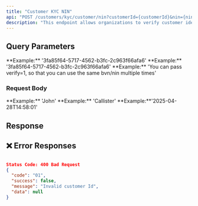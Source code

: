```yaml
---
title: "Customer KYC NIN"
api: "POST /customers/kyc/customer/nin?customerId={customerId}&nin={nin}&verify=1"
description: "This endpoint allows organizations to verify customer identity using their National Identification Number (NIN)."
---
```


## Query Parameters

<ParamField path="customerId" type="string" required>
	**Example:** '3fa85f64-5717-4562-b3fc-2c963f66afa6'
</ParamField>

<ParamField path="nin" type="string" required>
	**Example:** '3fa85f64-5717-4562-b3fc-2c963f66afa6'
</ParamField>

<ParamField path="verify" type="string">
	**Example:** 'You can pass verify=1, so that you can use the same bvn/nin multiple times'
</ParamField>


### Request Body

<ParamField body="firstname" type="string" required>
	**Example:** 'John'
</ParamField>

<ParamField body="lastname" type="string" required>
	**Example:** 'Callister'
</ParamField>

<ParamField body="dob" type="string" required>
	**Example:**'2025-04-28T14:58:01'
</ParamField>

## Response

## **❌ Error Responses**
```json

Status Code: 400 Bad Request
{
  "code": "01",
  "success": false,
  "message": "Invalid customer Id",
  "data": null
}